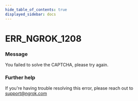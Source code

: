```yaml
---
hide_table_of_contents: true
displayed_sidebar: docs
---
```



# ERR_NGROK_1208

### Message

You failed to solve the CAPTCHA, please try again.

### Further help

If you're having trouble resolving this error, please reach out to [support@ngrok.com](mailto:support@ngrok.com?subject=Help%20with%20ERR_NGROK_1208)

<ErrorDetails error="err_ngrok_1208" />

